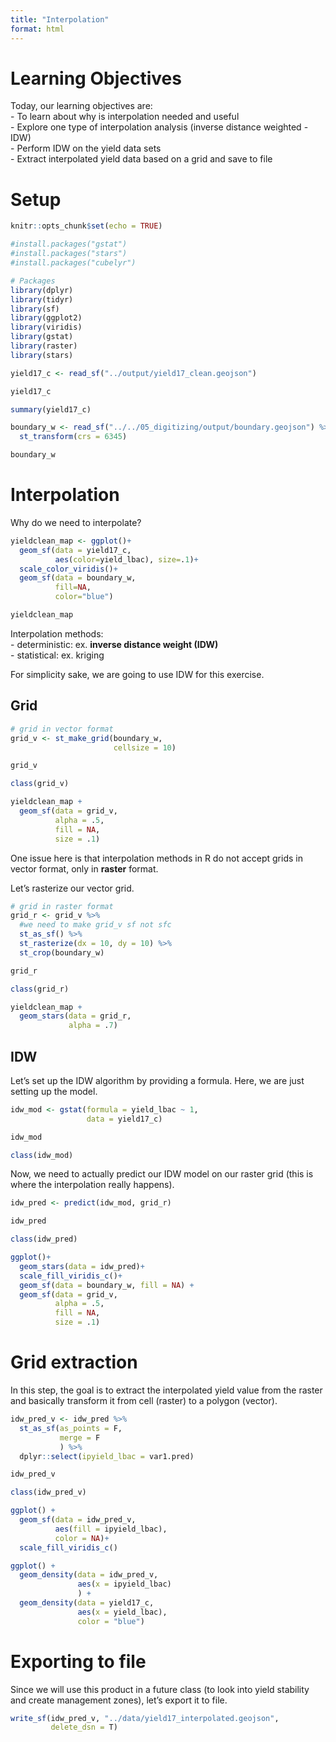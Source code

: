 ```yaml
---
title: "Interpolation"
format: html
---
```


# Learning Objectives  
Today, our learning objectives are:  
- To learn about why is interpolation needed and useful  
- Explore one type of interpolation analysis (inverse distance weighted - IDW)  
- Perform IDW on the yield data sets  
- Extract interpolated yield data based on a grid and save to file  


# Setup  
```r
knitr::opts_chunk$set(echo = TRUE)

#install.packages("gstat")
#install.packages("stars")
#install.packages("cubelyr")

# Packages
library(dplyr)
library(tidyr)
library(sf)
library(ggplot2)
library(viridis)
library(gstat)
library(raster)
library(stars)

```

```r
yield17_c <- read_sf("../output/yield17_clean.geojson")

yield17_c
```

```r
summary(yield17_c)
```


```r
boundary_w <- read_sf("../../05_digitizing/output/boundary.geojson") %>% 
  st_transform(crs = 6345)

boundary_w
```

# Interpolation  
Why do we need to interpolate?  

```r
yieldclean_map <- ggplot()+
  geom_sf(data = yield17_c,
          aes(color=yield_lbac), size=.1)+
  scale_color_viridis()+
  geom_sf(data = boundary_w,
          fill=NA,
          color="blue")

yieldclean_map
```

Interpolation methods:  
  - deterministic: ex. **inverse distance weight (IDW)**  
  - statistical: ex. kriging  

For simplicity sake, we are going to use IDW for this exercise.  

## Grid
```r
# grid in vector format
grid_v <- st_make_grid(boundary_w, 
                       cellsize = 10)  

grid_v

class(grid_v)
```

```r
yieldclean_map +
  geom_sf(data = grid_v,
          alpha = .5,
          fill = NA,
          size = .1)

```

One issue here is that interpolation methods in R do not accept grids in vector format, only in **raster** format.  

Let's rasterize our vector grid.  

```r
# grid in raster format 
grid_r <- grid_v %>% 
  #we need to make grid_v sf not sfc
  st_as_sf() %>% 
  st_rasterize(dx = 10, dy = 10) %>% 
  st_crop(boundary_w)

grid_r

class(grid_r)
```

```r
yieldclean_map + 
  geom_stars(data = grid_r,
             alpha = .7)
```

## IDW  
Let's set up the IDW algorithm by providing a formula. Here, we are just setting up the model.    
```r
idw_mod <- gstat(formula = yield_lbac ~ 1,
                 data = yield17_c)

idw_mod

class(idw_mod)
```

Now, we need to actually predict our IDW model on our raster grid (this is where the interpolation really happens).  
```r
idw_pred <- predict(idw_mod, grid_r)

idw_pred

class(idw_pred)
```

```r
ggplot()+
  geom_stars(data = idw_pred)+
  scale_fill_viridis_c()+
  geom_sf(data = boundary_w, fill = NA) +
  geom_sf(data = grid_v,
          alpha = .5,
          fill = NA,
          size = .1)

```

# Grid extraction  
In this step, the goal is to extract the interpolated yield value from the raster and basically transform it from cell (raster) to a polygon (vector).  

```r
idw_pred_v <- idw_pred %>% 
  st_as_sf(as_points = F,
           merge = F
           ) %>% 
  dplyr::select(ipyield_lbac = var1.pred)

idw_pred_v

class(idw_pred_v)
```

```r
ggplot() +
  geom_sf(data = idw_pred_v, 
          aes(fill = ipyield_lbac),
          color = NA)+
  scale_fill_viridis_c()

```

```r
ggplot() +
  geom_density(data = idw_pred_v,
               aes(x = ipyield_lbac)
               ) +
  geom_density(data = yield17_c, 
               aes(x = yield_lbac),
               color = "blue")

```

# Exporting to file  

Since we will use this product in a future class (to look into yield stability and create management zones), let's export it to file.  

```r
write_sf(idw_pred_v, "../data/yield17_interpolated.geojson",
         delete_dsn = T)
```
